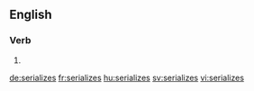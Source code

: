 
==English==

===Verb===
{{head|en}}

# {{en-third-person singular of|serialize}}

[[de:serializes]]
[[fr:serializes]]
[[hu:serializes]]
[[sv:serializes]]
[[vi:serializes]]